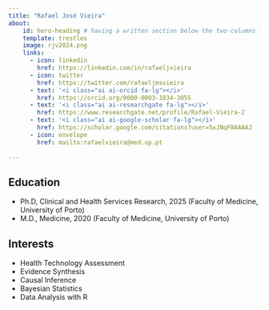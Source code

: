 ```yaml
---
title: "Rafael José Vieira"
about:
    id: hero-heading # having a written section below the two-columns format
    template: trestles
    image: rjv2024.png
    links:
      - icon: linkedin
        href: https://linkedin.com/in/rafaeljvieira
      - icon: twitter
        href: https://twitter.com/rafaeljmsvieira
      - text: '<i class="ai ai-orcid fa-lg"></i>' 
        href: https://orcid.org/0000-0003-1834-3055
      - text: '<i class="ai ai-researchgate fa-lg"></i>'
        href: https://www.researchgate.net/profile/Rafael-Vieira-2
      - text: '<i class="ai ai-google-scholar fa-lg"></i>'
        href: https://scholar.google.com/citations?user=5xJNqF8AAAAJ
      - icon: envelope
        href: mailto:rafaelvieira@med.up.pt
        
---
```


<!-- This part is above the two-columns  -->

::: {#hero-heading}
## Education

-   Ph.D, Clinical and Health Services Research, 2025 (Faculty of Medicine, University of Porto)
-   M.D., Medicine, 2020 (Faculty of Medicine, University of Porto)

## Interests

-   Health Technology Assessment
-   Evidence Synthesis
-   Causal Inference
-   Bayesian Statistics
-   Data Analysis with R
:::